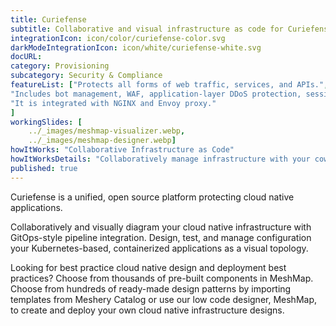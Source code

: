 ```yaml
---
title: Curiefense  
subtitle: Collaborative and visual infrastructure as code for Curiefense
integrationIcon: icon/color/curiefense-color.svg
darkModeIntegrationIcon: icon/white/curiefense-white.svg
docURL: 
category: Provisioning
subcategory: Security & Compliance
featureList: ["Protects all forms of web traffic, services, and APIs.",
"Includes bot management, WAF, application-layer DDoS protection, session profiling, advanced rate limiting, and much more.",
"It is integrated with NGINX and Envoy proxy."
]
workingSlides: [
    ../_images/meshmap-visualizer.webp,
    ../_images/meshmap-designer.webp]
howItWorks: "Collaborative Infrastructure as Code"
howItWorksDetails: "Collaboratively manage infrastructure with your coworkers synchronously sharing the same designs."
published: true
---
```

<p>
    Curiefense is a unified, open source platform protecting cloud native applications.
</p>
<p>
    Collaboratively and visually diagram your cloud native infrastructure with GitOps-style pipeline integration. Design, test, and manage configuration your Kubernetes-based, containerized applications as a visual topology.
</p>
<p>
    Looking for best practice cloud native design and deployment best practices? Choose from thousands of pre-built components in MeshMap. Choose from hundreds of ready-made design patterns by importing templates from Meshery Catalog or use our low code designer, MeshMap, to create and deploy your own cloud native infrastructure designs.
</p>